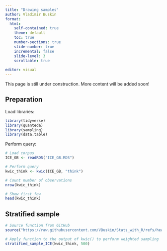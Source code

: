 ```yaml
---
title: "Drawing samples"
author: Vladimir Buskin
format:
  html:
    self-contained: true
    theme: default
    toc: true
    number-sections: true
    slide-number: true
    incremental: false
    slide-level: 3
    scrollable: true
    
editor: visual
---
```


::: callout-warning
This page is still under construction. More content will be added soon!
:::

##  Preparation

Load libraries:

```r
library(tidyverse)
library(quanteda)
library(sampling)
library(data.table)
```

Perform query:

```r
# Load corpus
ICE_GB <- readRDS("ICE_GB.RDS")

# Perform query
kwic_think <- kwic(ICE_GB, "think")

# Count number of observations
nrow(kwic_think)

# Show first few
head(kwic_think)
```

## Stratified sample

```r
# Source function from GitHub
source("https://raw.githubusercontent.com/VBuskin/Stats_with_R/refs/heads/main/Custom_functions.R")

# Apply function to the output of kwic() to perform weighted sampling
stratified_sample_ICE(kwic_think, 500)
```
